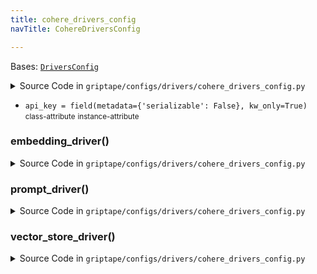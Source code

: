 ```yaml
---
title: cohere_drivers_config
navTitle: CohereDriversConfig

---
```


<span id="griptape.configs.drivers.cohere_drivers_config.CohereDriversConfig"></span>

Bases:
 [`DriversConfig`](./#griptape.configs.drivers.DriversConfig "DriversConfig (griptape.configs.drivers.DriversConfig)")

<details><summary>Source Code in <code>griptape&#47;configs&#47;drivers&#47;cohere_drivers_config.py</code></summary>

```python
@define
class CohereDriversConfig(DriversConfig):
    api_key: str = field(metadata={"serializable": False}, kw_only=True)

    @lazy_property()
    def prompt_driver(self) -> CoherePromptDriver:
        return CoherePromptDriver(model="command-r", api_key=self.api_key)

    @lazy_property()
    def embedding_driver(self) -> CohereEmbeddingDriver:
        return CohereEmbeddingDriver(
            model="embed-english-v3.0",
            api_key=self.api_key,
            input_type="search_document",
        )

    @lazy_property()
    def vector_store_driver(self) -> LocalVectorStoreDriver:
        return LocalVectorStoreDriver(
            embedding_driver=CohereEmbeddingDriver(
                model="embed-english-v3.0",
                api_key=self.api_key,
                input_type="search_document",
            )
        )
```

</details>

-   `api_key = field(metadata={'serializable': False}, kw_only=True)` <small>class-attribute</small> <small>instance-attribute</small>  <span id="griptape.configs.drivers.cohere_drivers_config.CohereDriversConfig.api_key"></span> 

<span id="griptape.configs.drivers.cohere_drivers_config.CohereDriversConfig.embedding_driver"></span>

### embedding_driver()

<details><summary>Source Code in <code>griptape&#47;configs&#47;drivers&#47;cohere_drivers_config.py</code></summary>

```python
@lazy_property()
def embedding_driver(self) -> CohereEmbeddingDriver:
    return CohereEmbeddingDriver(
        model="embed-english-v3.0",
        api_key=self.api_key,
        input_type="search_document",
    )
```

</details>

<span id="griptape.configs.drivers.cohere_drivers_config.CohereDriversConfig.prompt_driver"></span>

### prompt_driver()

<details><summary>Source Code in <code>griptape&#47;configs&#47;drivers&#47;cohere_drivers_config.py</code></summary>

```python
@lazy_property()
def prompt_driver(self) -> CoherePromptDriver:
    return CoherePromptDriver(model="command-r", api_key=self.api_key)
```

</details>

<span id="griptape.configs.drivers.cohere_drivers_config.CohereDriversConfig.vector_store_driver"></span>

### vector_store_driver()

<details><summary>Source Code in <code>griptape&#47;configs&#47;drivers&#47;cohere_drivers_config.py</code></summary>

```python
@lazy_property()
def vector_store_driver(self) -> LocalVectorStoreDriver:
    return LocalVectorStoreDriver(
        embedding_driver=CohereEmbeddingDriver(
            model="embed-english-v3.0",
            api_key=self.api_key,
            input_type="search_document",
        )
    )
```

</details>
